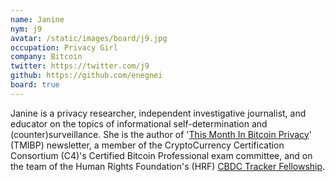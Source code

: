 ```yaml
---
name: Janine
nym: j9
avatar: /static/images/board/j9.jpg
occupation: Privacy Girl
company: Bitcoin
twitter: https://twitter.com/j9
github: https://github.com/enegnei
board: true
---
```


Janine is a privacy researcher, independent investigative journalist, and
educator on the topics of informational self-determination and
(counter)surveillance. She is the author of '[This Month In Bitcoin Privacy][tmibp]'
(TMIBP) newsletter, a member of the CryptoCurrency Certification Consortium
(C4)'s Certified Bitcoin Professional exam committee, and on the team of the
Human Rights Foundation's (HRF) [CBDC Tracker Fellowship][cbdc].

[tmibp]: https://enegnei.github.io/This-Month-In-Bitcoin-Privacy/
[cbdc]: https://hrf.org/cbdctracker/
